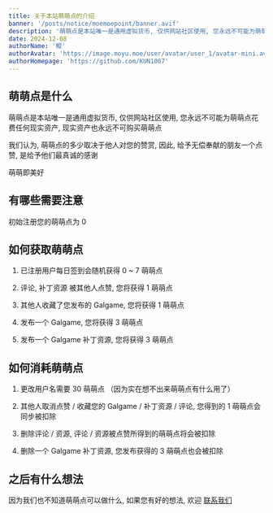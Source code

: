 ```yaml
---
title: 关于本站萌萌点的介绍
banner: '/posts/notice/moemoepoint/banner.avif'
description: '萌萌点是本站唯一是通用虚拟货币, 仅供网站社区使用, 您永远不可能为萌萌点花费任何现实资产, 现实资产也永远不可购买萌萌点'
date: 2024-12-08
authorName: '鲲'
authorAvatar: 'https://image.moyu.moe/user/avatar/user_1/avatar-mini.avif'
authorHomepage: 'https://github.com/KUN1007'
---
```


## 萌萌点是什么

萌萌点是本站唯一是通用虚拟货币, 仅供网站社区使用, 您永远不可能为萌萌点花费任何现实资产, 现实资产也永远不可购买萌萌点

我们认为, 萌萌点的多少取决于他人对您的赞赏, 因此, 给予无偿奉献的朋友一个点赞, 是给予他们最真诚的感谢

萌萌即美好

## 有哪些需要注意

初始注册您的萌萌点为 0

## 如何获取萌萌点

1. 已注册用户每日签到会随机获得 0 ~ 7 萌萌点

2. 评论, 补丁资源 被其他人点赞, 您将获得 1 萌萌点

3. 其他人收藏了您发布的 Galgame, 您将获得 1 萌萌点

4. 发布一个 Galgame, 您将获得 3 萌萌点

4. 发布一个 Galgame 补丁资源, 您将获得 3 萌萌点

## 如何消耗萌萌点

1. 更改用户名需要 30 萌萌点 （因为实在想不出来萌萌点有什么用了）

2. 其他人取消点赞 / 收藏您的 Galgame / 补丁资源 / 评论, 您得到的 1 萌萌点会同步被扣除

3. 删除评论 / 资源, 评论 / 资源被点赞所得到的萌萌点将会被扣除

4. 删除一个 Galgame 补丁资源, 您发布获得的 3 萌萌点也会被扣除

## 之后有什么想法

因为我们也不知道萌萌点可以做什么, 如果您有好的想法, 欢迎 [联系我们](/about/notice/feedback)
